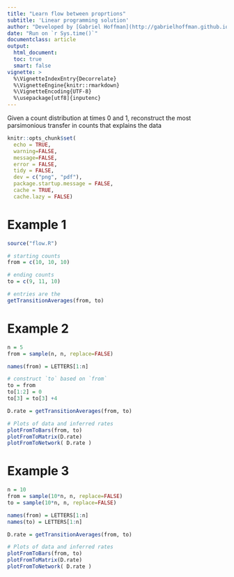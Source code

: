 ```yaml
---
title: "Learn flow between proprtions"
subtitle: 'Linear programming solution'
author: "Developed by [Gabriel Hoffman](http://gabrielhoffman.github.io/)"
date: "Run on `r Sys.time()`"
documentclass: article
output: 
  html_document:
  toc: true
  smart: false
vignette: >
  %\VignetteIndexEntry{Decorrelate}
  %\VignetteEngine{knitr::rmarkdown}
  %\VignetteEncoding{UTF-8}
  %\usepackage[utf8]{inputenc}
---
```



<!--- 

rmarkdown::render('flow_examples.Rmd');


--->


Given a count distribution at times 0 and 1, reconstruct the most parsimonious transfer in counts that explains the data



```r
knitr::opts_chunk$set(
  echo = TRUE,
  warning=FALSE,
  message=FALSE,
  error = FALSE,
  tidy = FALSE,
  dev = c("png", "pdf"),
  package.startup.message = FALSE,
  cache = TRUE,
  cache.lazy = FALSE)
```

# Example 1
```r
source("flow.R")

# starting counts
from = c(10, 10, 10)

# ending counts
to = c(9, 11, 10)

# entries are the 
getTransitionAverages(from, to)
```


# Example 2
```r
n = 5
from = sample(n, n, replace=FALSE)

names(from) = LETTERS[1:n]

# construct `to` based on `from`
to = from
to[1:2] = 0
to[3] = to[3] +4

D.rate = getTransitionAverages(from, to)

# Plots of data and inferred rates
plotFromToBars(from, to)
plotFromToMatrix(D.rate)
plotFromToNetwork( D.rate )
```





# Example 3
```r
n = 10
from = sample(10*n, n, replace=FALSE)
to = sample(10*n, n, replace=FALSE)

names(from) = LETTERS[1:n]
names(to) = LETTERS[1:n]

D.rate = getTransitionAverages(from, to)

# Plots of data and inferred rates
plotFromToBars(from, to)
plotFromToMatrix(D.rate)
plotFromToNetwork( D.rate )
```




